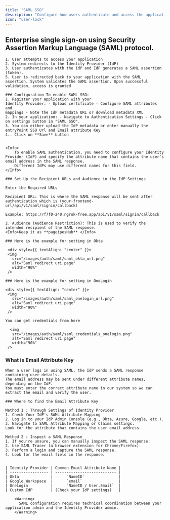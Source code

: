 ```yaml
---
title: "SAML SSO"
description: "Configure how users authenticate and access the application through Single Sign On"
icon: "user-lock"
---
```


## Enterprise single sign-on using Security Assertion Markup Language (SAML) protocol.

    1. User attempts to access your application
    2. System redirects to the Identity Provider (IdP)
    3. User authenticates with the IdP and IdP generates a SAML assertion (token).
    5. User is redirected back to your application with the SAML assertion. System validates the SAML assertion. Upon successful validation, access is granted

    ### Configuration To enable SAML SSO:
    1. Register your application with your
    Identity Provider: - Upload certificate - Configure SAML attributes and
    mappings - Note the IdP metadata URL or download metadata XML
    2. In your application: - Navigate to Authentication Settings - Click on settings button in "SAML SSO".
    3. You can either upload the IdP metadata or enter manually the entryPoint SSO Url and Email attribute Key
    4.. Click on **Save** button


    <Info>
        To enable SAML authentication, you need to configure your Identity Provider (IdP) and specify the attribute name that contains the user's email address in the SAML response.
        Different IdPs may use different names for this field.
    </Info>

    ### Set Up the Recipient URLs and Audience in the IdP Settings

    Enter the Required URLs

    Recipient URL: This is where the SAML response will be sent after authentication which is (your-frontend-url/api/v1/saml/signin/callback)

    Example: https://f7f0-240.ngrok-free.app/api/v1/saml/signin/callback

    2. Audience (Audience Restriction): This is used to verify the intended recipient of the SAML response.
    <Info>Keep it as **pageipesHub** </Info>

    ### Here is the example for setting in Okta

     <div style={{ textAlign: "center" }}>
     <img
       src="/images/auth/saml/saml_okta_url.png"
       alt="Saml redirect uri page"
       width="90%"
     />

   </div>

    ### Here is the example for setting in OneLogin

    <div style={{ textAlign: "center" }}>
     <img
       src="/images/auth/saml/saml_onelogin_url.png"
       alt="Saml redirect uri page"
       width="90%"
     />

    You can get credentials from here

      <img
       src="/images/auth/saml/saml_credentials_onelogin.png"
       alt="Saml redirect uri page"
       width="90%"
     />

   </div>

### What is Email Attribute Key

    When a user logs in using SAML, the IdP sends a SAML response containing user details.
    The email address may be sent under different attribute names, depending on the IdP.
    You must enter the correct attribute name in our system so we can extract the email and verify the user.

    ### Where to find the Email Attribute Key

    Method 1 : Through Settings of Identity Provider
    1. Check Your IdP's SAML Attribute Mapping
    2. Log in to your IdP Admin Console (e.g., Okta, Azure, Google, etc.).
    3. Navigate to SAML Attribute Mapping or Claims settings.
    Look for the attribute that contains the user email address.

    Method 2 : Inspect a SAML Response
    1. If you're unsure, you can manually inspect the SAML response:
    2. Use SAML Tracer (a browser extension for Chrome/Firefox).
    3. Perform a login and capture the SAML response.
    4. Look for the email field in the response.


    | Identity Provider | Common Email Attribute Name |
    | ----------------- | --------------------------- |
    | Okta              |      `NameID`               |
    | Google Workspace  |      `email`                |
    | OneLogin          |      `NameID / User.Email`  |
    | Custom IdP        | (Check your IdP settings)   |

        <Warning>
          SAML configuration requires technical coordination between your application admin and the Identity Provider admin.
        </Warning>
